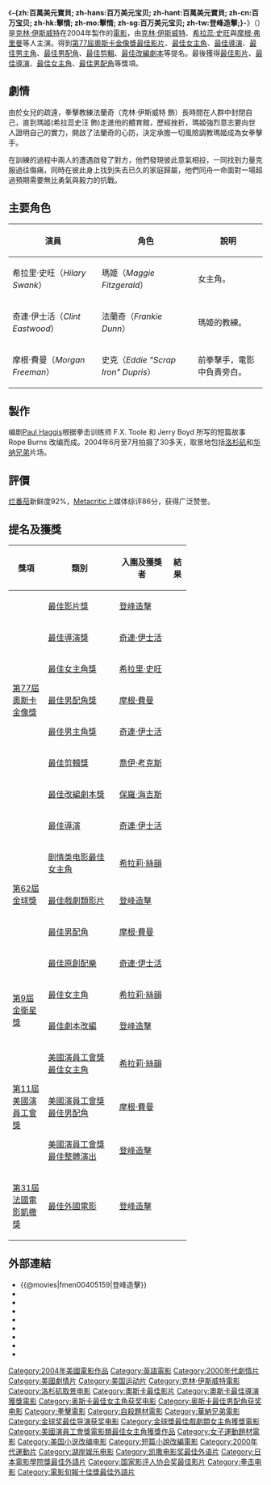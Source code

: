 {{noteTA
|T=zh-hans:百万美元宝贝; zh-hant:百萬美元寶貝; zh-cn:百万宝贝; zh-hk:擊情; zh-mo:擊情; zh-sg:百万美元宝贝; zh-tw:登峰造擊;
|G1=Show
|G2=Movie
|1=zh-hans:希拉里;zh-hk:希拉莉;zh-tw:希拉蕊;
|2=zh-hans:斯旺克;zh-hk:絲韻;zh-tw:史旺;
}}
{{Infobox Film
| name               = -{zh:百萬美元寶貝; zh-hans:百万美元宝贝; zh-hant:百萬美元寶貝; zh-cn:百万宝贝; zh-hk:擊情; zh-mo:擊情; zh-sg:百万美元宝贝; zh-tw:登峰造擊;}-
| original_name      = {{lang|en|''Million Dollar Baby''}}
| image              = Million dollar baby.jpg
| caption            = 海報
| director           = [[克林·伊斯威特|克林·伊斯威特]]
| producer           = [[克林·伊斯威特|克林·伊斯威特]]<br />[[艾伯特·魯迪|艾伯特·魯迪]]<br />[[湯姆·羅森堡|湯姆·羅森堡]]
| writer             = [[F·X·土爾|F·X·土爾]] (原著)<br />[[保羅·海吉斯|保羅·海吉斯]] (劇本)
| starring           = [[克林·伊斯威特|克林·伊斯威特]]<br />[[希拉蕊·史旺|希拉蕊·史旺]]<br />[[摩根·費里曼|摩根·費里曼]]
| music              = [[克林·伊斯威特|克林·伊斯威特]]
| cinematography     = [[湯姆·史登|湯姆·史登]]
| editing            = [[喬伊·考克斯|喬伊·考克斯]]
| production_company = 
| distributor        = 美國：[[華納兄弟|華納兄弟]]<br />其他地区：[[湖岸娛樂|湖岸娛樂]]
| released           = {{flagicon|USA}}2004年12月15日<br />{{flagicon|ROC}}2005年2月25日<br />{{flagicon|HK}}2005年3月10日<br />{{flagicon|CHN}}2005年3月24日
| runtime            = 132 分鐘
| country            = {{美國電影產地}}
| language           = [[英語|英語]]
| budget             = 30,000,000[[美元|美元]]
| gross              = '''全球'''：<br />$216,763,646
| cn_name            = 百万宝贝
| hk_name            = 擊情
| tw_name            = 登峰造擊
}}
《'''-{zh:百萬美元寶貝; zh-hans:百万美元宝贝; zh-hant:百萬美元寶貝; zh-cn:百万宝贝; zh-hk:擊情; zh-mo:擊情; zh-sg:百万美元宝贝; zh-tw:登峰造擊;}-'''》（{{lang-en|''Million Dollar Baby''}}）是[[克林·伊斯威特|克林·伊斯威特]]在2004年製作的[[電影|電影]]，由[[克林·伊斯威特|克林·伊斯威特]]、[[希拉蕊·史旺|希拉蕊·史旺]]與[[摩根·弗里曼|摩根·弗里曼]]等人主演。得到[[第77屆奧斯卡金像獎|第77屆奧斯卡金像獎]][[奧斯卡最佳影片獎|最佳影片]]、[[奧斯卡最佳女主角獎|最佳女主角]]、[[奧斯卡最佳導演獎|最佳導演]]、[[奧斯卡最佳男主角獎|最佳男主角]]、[[奧斯卡最佳男配角獎|最佳男配角]]、[[奧斯卡最佳電影剪輯獎|最佳剪輯]]、[[奧斯卡最佳改編劇本獎|最佳改編劇本]]等提名。最後獲得[[奧斯卡最佳影片獎|最佳影片]]、[[奧斯卡最佳導演獎|最佳導演]]、[[奧斯卡最佳女主角獎|最佳女主角]]、[[奧斯卡最佳男配角獎|最佳男配角]]等獎項。

== 劇情 ==
由於女兒的疏遠，拳擊教練法蘭奇（克林·伊斯威特 飾）長時間在人群中封閉自己，直到瑪姬(希拉蕊史汪 飾)走進他的體育館，歷經挫折，瑪姬強烈意志要向世人證明自己的實力，開啟了法蘭奇的心防，決定承擔一切風險調教瑪姬成為女拳擊手。

在訓練的過程中兩人的遭遇啟發了對方，他們發現彼此意氣相投，一同找到力量克服過往傷痛，同時在彼此身上找到失去已久的家庭歸屬，他們同舟一命面對一場超過預期需要無比勇氣與毅力的抗戰。

== 主要角色 ==
{| class="wikitable"
|-
! 演員 !! 角色 !! 說明
|-
| 希拉里·史旺（''Hilary Swank''） || 瑪姬（''Maggie Fitzgerald''） || 女主角。
|-
| 奇連·伊士活（''Clint Eastwood''） || 法蘭奇（''Frankie Dunn''） || 瑪姬的教練。
|-
| 摩根·費曼（''Morgan Freeman''） || 史克（''Eddie "Scrap Iron" Dupris''） || 前拳擊手，電影中負責旁白。
|}

==製作==
编剧[[Paul_Haggis|Paul Haggis]]根据拳击训练师 F.X. Toole 和 Jerry Boyd 所写的短篇故事 Rope Burns 改编而成。2004年6月至7月拍摄了30多天，取景地包括[[洛杉矶|洛杉矶]]和[[华纳兄弟|华纳兄弟]]片场。

== 評價 ==
[[烂番茄|烂番茄]]新鲜度92%，[[Metacritic|Metacritic]]上媒体综评86分，获得广泛赞誉。

==提名及獲獎==
{| class="wikitable" width="70%" cellpadding="5"
|-
! width="20%"| 獎項
! width="40%"| 類別
! width="30%"| 入圍及獲獎者
! width="10%"| 結果
|-
|rowspan="7"|[[第77屆奧斯卡金像獎|第77屆奧斯卡金像獎]]||[[奧斯卡最佳影片獎|最佳影片獎]]||[[登峰造擊|登峰造擊]]||{{won}}
|-
|[[奧斯卡最佳導演獎|最佳導演獎]]||[[奇連·伊士活|奇連·伊士活]]||{{won}}
|-
|[[奧斯卡最佳女主角獎|最佳女主角獎]]||[[希拉里·史旺|希拉里·史旺]]||{{won}}
|-
|[[奧斯卡最佳男配角獎|最佳男配角獎]]||[[摩根·費曼|摩根·費曼]]||{{won}}
|-
|[[奧斯卡最佳男主角獎|最佳男主角獎]]||[[奇連·伊士活|奇連·伊士活]]||{{nom}}
|-
|[[奧斯卡最佳剪輯獎|最佳剪輯獎]]||[[喬伊·考克斯|喬伊·考克斯]]||{{nom}}
|-
|[[奧斯卡最佳改編劇本獎|最佳改編劇本獎]]||[[保羅·海吉斯|保羅·海吉斯]]||{{nom}}
|-style="border-top:2px solid gray;"
|rowspan="5"|[[第62屆金球獎|第62屆金球獎]]||[[金球獎最佳導演|最佳導演]]||[[奇連·伊士活|奇連·伊士活]]||{{won}}
|-
|[[金球奖剧情类电影最佳女主角|剧情类电影最佳女主角]]||[[希拉莉·絲韻|希拉莉·絲韻]]||{{won}}
|-
|[[金球獎最佳戲劇類影片|最佳戲劇類影片]]||[[登峰造擊|登峰造擊]]||{{nom}}
|-
|[[金球獎最佳男配角|最佳男配角]]||[[摩根·費曼|摩根·費曼]]||{{nom}}
|-
|[[金球獎最佳原創配樂|最佳原創配樂]]||[[奇連·伊士活|奇連·伊士活]]||{{nom}}
|-style="border-top:2px solid gray;"
|rowspan="2"|[[第9屆金衛星獎|第9屆金衛星獎]]||[[金衛星獎最佳女主角|最佳女主角]]||[[希拉莉·絲韻|希拉莉·絲韻]]||{{won}}
|-
|[[金衛星獎最佳劇本改編|最佳劇本改編]]||[[登峰造擊|登峰造擊]]||{{won}}
|-style="border-top:2px solid gray;"
|rowspan="3"|[[第11屆美國演員工會獎|第11屆美國演員工會獎]]||[[美國演員工會獎最佳女主角|美國演員工會獎最佳女主角]]||[[希拉莉·絲韻|希拉莉·絲韻]]||{{won}}
|-
|[[美國演員工會獎最佳男配角|美國演員工會獎最佳男配角]]||[[摩根·費曼|摩根·費曼]]||{{won}}
|-
|[[美國演員工會獎最佳整體演出|美國演員工會獎最佳整體演出]]||[[登峰造擊|登峰造擊]]||{{nom}}
|-style="border-top:2px solid gray;"
|rowspan="1"|[[第31屆法國電影凱撒獎|第31屆法國電影凱撒獎]]||[[最佳外國電影|最佳外國電影]]||[[登峰造擊|登峰造擊]]||{{won}}
|}

== 外部連結 ==
*{{@movies|fmen00405159|登峰造擊}}
*{{douban|title=百万宝贝}}
*{{Mtime|20762|百万宝贝}}
*{{Amg movie|305809|-{zh:百萬美元寶貝; zh-hans:百万美元宝贝; zh-hant:百萬美元寶貝; zh-cn:百万宝贝; zh-hk:擊情; zh-mo:擊情; zh-sg:百万美元宝贝; zh-tw:登峰造擊;}-}}
*{{rotten-tomatoes|million_dollar_baby|-{zh:百萬美元寶貝; zh-hans:百万美元宝贝; zh-hant:百萬美元寶貝; zh-cn:百万宝贝; zh-hk:擊情; zh-mo:擊情; zh-sg:百万美元宝贝; zh-tw:登峰造擊;}-}}
*{{mojo title|milliondollarbaby|-{zh:百萬美元寶貝; zh-hans:百万美元宝贝; zh-hant:百萬美元寶貝; zh-cn:百万宝贝; zh-hk:擊情; zh-mo:擊情; zh-sg:百万美元宝贝; zh-tw:登峰造擊;}-}}
*{{Tcmdb title|592673|-{zh:百萬美元寶貝; zh-hans:百万美元宝贝; zh-hant:百萬美元寶貝; zh-cn:百万宝贝; zh-hk:擊情; zh-mo:擊情; zh-sg:百万美元宝贝; zh-tw:登峰造擊;}-}}
*{{metacritic film|million-dollar-baby|-{zh:百萬美元寶貝; zh-hans:百万美元宝贝; zh-hant:百萬美元寶貝; zh-cn:百万宝贝; zh-hk:擊情; zh-mo:擊情; zh-sg:百万美元宝贝; zh-tw:登峰造擊;}-}}
*{{imdb title|0405159|-{zh:百萬美元寶貝; zh-hans:百万美元宝贝; zh-hant:百萬美元寶貝; zh-cn:百万宝贝; zh-hk:擊情; zh-mo:擊情; zh-sg:百万美元宝贝; zh-tw:登峰造擊;}-}}
{{wikiquote|Million Dollar Baby}} 
{{start box}}{{s-awards}}
{{succession prize box | '''《[[魔戒三部曲：王者再臨|魔戒三部曲：王者再臨]]》''' | '''《[[衝擊效應|衝擊效應]]》''' | [[奧斯卡最佳影片獎|奧斯卡最佳影片]] | '''2004年'''}}
{{end box}}
{{Clint Eastwood}}
{{奥斯卡最佳影片奖}}
{{國家影評人協會獎最佳影片}}
{{蓝丝带奖最佳外语片}}
{{電影旬報十佳獎最佳外語片}}
{{DEFAULTSORT:Million Dollar Baby}}
[[Category:2004年美國電影作品|Category:2004年美國電影作品]]
[[Category:英語電影|Category:英語電影]]
[[Category:2000年代劇情片|Category:2000年代劇情片]]
[[Category:美國劇情片|Category:美國劇情片]]
[[Category:美国运动片|Category:美国运动片]]
[[Category:克林·伊斯威特電影|Category:克林·伊斯威特電影]]
[[Category:洛杉矶取景电影|Category:洛杉矶取景电影]]
[[Category:奧斯卡最佳影片|Category:奧斯卡最佳影片]]
[[Category:奧斯卡最佳導演獲獎電影|Category:奧斯卡最佳導演獲獎電影]]
[[Category:奥斯卡最佳女主角获奖电影|Category:奥斯卡最佳女主角获奖电影]]
[[Category:奥斯卡最佳男配角获奖电影|Category:奥斯卡最佳男配角获奖电影]]
[[Category:拳擊電影|Category:拳擊電影]]
[[Category:自殺題材電影|Category:自殺題材電影]]
[[Category:華納兄弟電影|Category:華納兄弟電影]]
[[Category:金球奖最佳导演获奖电影|Category:金球奖最佳导演获奖电影]]
[[Category:金球獎最佳戲劇類女主角獲獎電影|Category:金球獎最佳戲劇類女主角獲獎電影]]
[[Category:美國演員工會獎電影類最佳女主角獲獎作品|Category:美國演員工會獎電影類最佳女主角獲獎作品]]
[[Category:女子運動題材電影|Category:女子運動題材電影]]
[[Category:美国小说改编电影|Category:美国小说改编电影]]
[[Category:短篇小說改編電影|Category:短篇小說改編電影]]
[[Category:2000年代運動片|Category:2000年代運動片]]
[[Category:湖岸娱乐电影|Category:湖岸娱乐电影]]
[[Category:凯撒电影奖最佳外语片|Category:凯撒电影奖最佳外语片]]
[[Category:日本電影學院獎最佳外語片|Category:日本電影學院獎最佳外語片]]
[[Category:国家影评人协会奖最佳影片|Category:国家影评人协会奖最佳影片]]
[[Category:拳击电影|Category:拳击电影]]
[[Category:電影旬報十佳獎最佳外語片|Category:電影旬報十佳獎最佳外語片]]